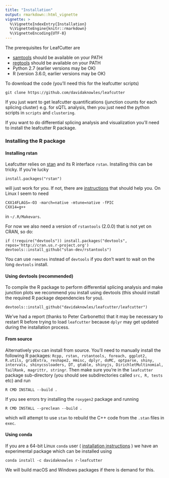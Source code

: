 ```yaml
---
title: "Installation"
output: rmarkdown::html_vignette
vignette: >
  %\VignetteIndexEntry{Installation}
  %\VignetteEngine{knitr::rmarkdown}
  %\VignetteEncoding{UTF-8}
---
```


The prerequisites for LeafCutter are

* [samtools](http://samtools.sourceforge.net/) should be available on your PATH
* [regtools](https://regtools.readthedocs.io/en/latest/#installation) should be available on your PATH
* Python 2.7 (earlier versions may be OK)
* R (version 3.6.0, earlier versions may be OK)

To download the code (you'll need this for the leafcutter scripts)
```
git clone https://github.com/davidaknowles/leafcutter
```

If you just want to get leafcutter quantifications (junction counts for each splicing cluster) e.g. for sQTL analysis, then you just need the python scripts in `scripts` and `clustering`. 

If you want to do differential splicing analysis and visualization you'll need to install the leafcutter R package. 

### Installing the R package

#### Installing rstan

Leafcutter relies on [stan](https://mc-stan.org/) and its R interface `rstan`. Installing this can be tricky. If you're lucky 
```
install.packages("rstan")
```
will just work for you. If not, there are [instructions](https://github.com/stan-dev/rstan/wiki/RStan-Getting-Started) that should help you. On Linux I seem to need
```
CXX14FLAGS=-O3 -march=native -mtune=native -fPIC
CXX14=g++
```
in `~/.R/Makevars`. 

For now we also need a version of `rstantools` (2.0.0) that is not yet on CRAN, so do:
```
if (!require("devtools")) install.packages("devtools", repos='http://cran.us.r-project.org')
devtools::install_github("stan-dev/rstantools")
```
You can use `remotes` instead of `devtools` if you don't want to wait on the long `devtools` install. 

#### Using devtools (recommended)

To compile the R package to perform differential splicing analysis and make junction plots we recommend you install using devtools (this should install the required R package dependencies for you). 
```
devtools::install_github("davidaknowles/leafcutter/leafcutter")
```

We've had a report (thanks to Peter Carbonetto) that it may be necessary to restart R before trying to load `leafcutter` because `dplyr` may get updated during the installation process.

#### From source

Alternatively you can install from source. You'll need to manually install the following R packages: `Rcpp, rstan, rstantools, foreach, ggplot2, R.utils, gridExtra, reshape2, Hmisc, dplyr, doMC, optparse, shiny, intervals, shinycssloaders, DT, gtable, shinyjs, DirichletMultinomial, TailRank, magrittr, stringr`. Then make sure you're in the `leafcutter` package sub-directory (you should see subdirectories called `src, R, tests` etc) and run
```
R CMD INSTALL --build .
```
If you see errors try installing the `roxygen2` package and running
```
R CMD INSTALL --preclean --build .
```
which will attempt to use `stan` to rebuild the C++ code from the `.stan` files in `exec`. 

#### Using conda

If you are a 64-bit Linux `conda` user ( [installation instructions](https://conda.io/docs/install/quick.html#miniconda-quick-install-requirements) ) we have an experimental package which can be installed using
```
conda install -c davidaknowles r-leafcutter
```
We will build macOS and Windows packages if there is demand for this. 
